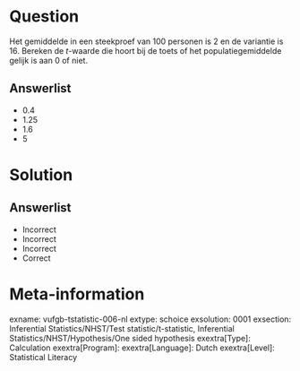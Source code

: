 Question
========

Het gemiddelde in een steekproef van 100 personen is 2 en de variantie is 16. Bereken de *t*-waarde die hoort bij de toets of het populatiegemiddelde gelijk is aan 0 of niet.
  
Answerlist
----------
* 0.4
* 1.25
* 1.6
* 5

Solution
========

Answerlist
----------
* Incorrect
* Incorrect
* Incorrect
* Correct

Meta-information
================
exname: vufgb-tstatistic-006-nl
extype: schoice
exsolution: 0001
exsection: Inferential Statistics/NHST/Test statistic/t-statistic, Inferential Statistics/NHST/Hypothesis/One sided hypothesis
exextra[Type]: Calculation
exextra[Program]: 
exextra[Language]: Dutch
exextra[Level]: Statistical Literacy
